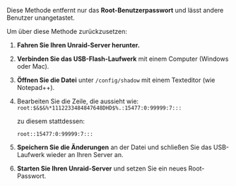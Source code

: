 Diese Methode entfernt nur das **Root-Benutzerpasswort** und lässt andere Benutzer unangetastet.

Um über diese Methode zurückzusetzen:

1. **Fahren Sie Ihren Unraid-Server herunter.**

2. **Verbinden Sie das USB-Flash-Laufwerk** mit einem Computer (Windows oder Mac).

3. **Öffnen Sie die Datei** unter `/config/shadow` mit einem Texteditor (wie Notepad++).

4. Bearbeiten Sie die Zeile, die aussieht wie:
   `root:$&$&%*1112233484847648DHD$%.:15477:0:99999:7:::`

   zu diesem stattdessen:

   `root::15477:0:99999:7:::`

5. **Speichern Sie die Änderungen** an der Datei und schließen Sie das USB-Laufwerk wieder an Ihren Server an.

6. **Starten Sie Ihren Unraid-Server** und setzen Sie ein neues Root-Passwort.
